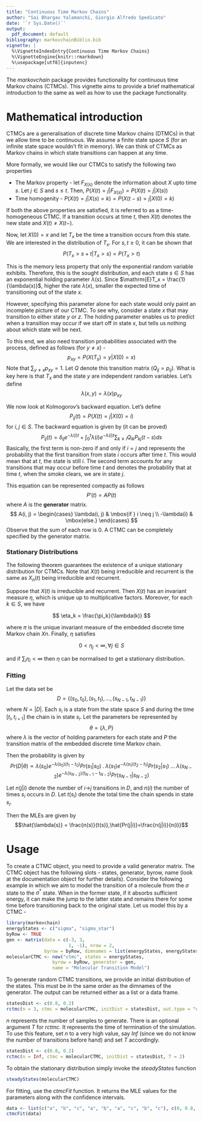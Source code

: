 ---
title: "Continuous Time Markov Chains"
author: "Sai Bhargav Yalamanchi, Giorgio Alfredo Spedicato"
date: '`r Sys.Date()`'
output:
  pdf_document: default
bibliography: markovchainBiblio.bib
vignette: |
  %\VignetteIndexEntry{Continuous Time Markov Chains} 
  %\VignetteEngine{knitr::rmarkdown}  
  %\usepackage[utf8]{inputenc}
---

The _markovchain_ package provides functionality for continuous time Markov chains (CTMCs). This vignette aims to provide a brief mathematical introduction to the same as well as how to use the package functionality. 

# Mathematical introduction
CTMCs are a generalisation of discrete time Markov chains (DTMCs) in that we allow time to be continuous. We assume a finite state space $S$ (for an infinite state space wouldn't fit in memory). We can think of CTMCs as Markov chains in which state transitions can happen at any time.

More formally, we would like our CTMCs to satisfy the following two properties

* The Markov property - let $F_{X(s)}$ denote the information about $X$ upto time $s$. Let $j \in S$ and $s \leq t$. Then, $P(X(t) = j|F_{X(s)}) = P(X(t) = j|X(s))$ 
* Time homogenity - $P(X(t) = j|X(s) = k) = P(X(t-s) = j|X(0) = k)$

If both the above properties are satisfied, it is referred to as a time-homogeneous CTMC. If a transition occurs at time $t$, then $X(t)$ denotes the new state and $X(t)\neq X(t-)$.

Now, let $X(0)=x$ and let $T_x$ be the time a transition occurs from this state. We are interested in the distribution of $T_x$. For $s,t \geq 0$, it can be shown that 
$$ P(T_x > s+t | T_x > s) = P(T_x > t)  $$

This is the memory less property that only the exponential random variable exhibits. Therefore, this is the sought distribution, and each state $s \in S$ has an exponential holding parameter $\lambda(s)$. Since $\mathrm{E}T_x = \frac{1}{\lambda(x)}$, higher the rate $\lambda(x)$, smaller the expected time of transitioning out of the state $x$.

However, specifying this parameter alone for each state would only paint an incomplete picture of our CTMC. To see why, consider a state $x$ that may transition to either state $y$ or $z$. The holding parameter enables us to predict when a transition may occur if we start off in state $x$, but tells us nothing about which state will be next. 

To this end, we also need transition probabilities associated with the process, defined as follows (for $y \neq x$) -
$$ p_{xy} = P(X(T_s) = y | X(0) = x) $$
Note that $\sum_{y \neq x} p_{xy} = 1$. Let $Q$ denote this transition matrix ($Q_{ij} = p_{ij}$).
What is key here is that $T_x$ and the state $y$ are independent random variables. Let's define 
$$ \lambda(x, y) = \lambda(x) p_{xy} $$

We now look at Kolmogorov's backward equation. Let's define
$$ P_{ij}(t) = P(X(t) = j | X(0) = i) $$
for $i, j \in S$. The backward equation is given by (it can be proved)
$$ P_{ij}(t) = \delta_{ij}e^{-\lambda(i)t} + \int_{0}^{t}\lambda(i)e^{-\lambda(i)t} \sum_{k \neq i} Q_{ik} P_{kj}(t-s) ds  $$
Basically, the first term is non-zero if and only if $i=j$ and represents the probability that the first transition from state $i$ occurs after time $t$. This would mean that at $t$, the state is still $i$. The second term accounts for any transitions that may occur before time $t$ and denotes the probability that at time $t$, when the smoke clears, we are in state $j$.

This equation can be represented compactly as follows
$$ P'(t) = AP(t) $$
where $A$ is the __generator__ matrix. 
$$ A(i, j) = \begin{cases} \lambda(i, j) & \mbox{if } i \neq j \\ -\lambda(i) & \mbox{else.} \end{cases} $$
Observe that the sum of each row is 0. A CTMC can be completely specified by the generator matrix. 

### Stationary Distributions
The following theorem guarantees the existence of a unique stationary distribution for CTMCs. Note that $X(t)$ being irreducible and recurrent is the same as $X_n(t)$ being irreducible and recurrent. 

Suppose that $X(t)$ is irreducible and recurrent. Then $X(t)$ has an invariant measure $\eta$, which is unique up to multiplicative factors. Moreover, for each $k \in S$, we have

$$ \eta_k = \frac{\pi_k}{\lambda(k)} $$

where $\pi$ is the unique invariant measure of the embedded discrete time Markov chain
$Xn$. Finally, $\eta$ satisfies

$$ 0 < \eta_j < \infty, \forall j \in S $$

and if $\sum_i \eta_i < \infty$ then $\eta$ can be normalised to get a stationary distribution.

### Fitting
Let the data set be $$D = \{(s_0, t_0), (s_1, t_1), ..., (s_{N-1}, t_{N-1})\}$$ where $N=|D|$. Each $s_i$ is a state from the state space $S$ and during the time $[t_i,t_{i+1}]$ the chain is in state $s_i$. Let the parameters be represented by 
$$\theta = \{\lambda, P\}$$ where $\lambda$ is the vector of holding parameters for each state and $P$ the transition matrix of the embedded discrete time Markov chain. 

Then the probability is given by
$$Pr(D | \theta) \propto \lambda(s_0)e^{-\lambda(s_0)(t_1-t_0)}Pr(s_1|s_0) \;.\; \lambda(s_1)e^{-\lambda(s_1)(t_2-t_1)}Pr(s_2|s_1)\; ... \;\lambda(s_{N-2})e^{-\lambda(s_{N-2})(t_{N-1}-t_{N-2})}Pr(s_{N-1}|s_{N-2})  $$

Let $n(j|i)$ denote the number of $i$->$j$ transitions in $D$, and $n(i)$ the number of times $s_i$ occurs in $D$. Let $t(s_i)$ denote the total time the chain spends in state $s_i$. 

Then the MLEs are given by
$$\hat{\lambda(s)} = \frac{n(s)}{t(s)},\hat{Pr(j|i)}=\frac{n(j|i)}{n(i)}$$

# Usage
To create a CTMC object, you need to provide a valid generator matrix. The CTMC object has the following slots - states, generator, byrow, name (look at the documentation object for further details). Consider the following example in which we aim to model the transition of a molecule from the $\sigma$ state to the $\sigma^*$ state. When in the former state, if it absorbs sufficient energy, it can make the jump to the latter state and remains there for some time before transitioning back to the original state. Let us model this by a CTMC -
```{r ctmcInit, echo = TRUE, message=FALSE, warning=FALSE}
library(markovchain)
energyStates <- c("sigma", "sigma_star")
byRow <- TRUE
gen <- matrix(data = c(-3, 3,
                       1, -1), nrow = 2,
              byrow = byRow, dimnames = list(energyStates, energyStates))
molecularCTMC <- new("ctmc", states = energyStates, 
                 byrow = byRow, generator = gen, 
                 name = "Molecular Transition Model")      
```

To generate random CTMC transitions, we provide an initial distribution of the states. This must be in the same order as the dimnames of the generator. The output can be returned either as a list or a data frame.
```{r ctmcRandom0, echo = TRUE, message=FALSE, warning=FALSE}
statesDist <- c(0.8, 0.2)
rctmc(n = 3, ctmc = molecularCTMC, initDist = statesDist, out.type = "df", include.T0 = FALSE)
```
$n$ represents the number of samples to generate. There is an optional argument $T$ for _rctmc_. It represents the time of termination of the simulation. To use this feature, set $n$ to a very high value, say _Inf_ (since we do not know the number of transitions before hand) and set $T$ accordingly.
```{r ctmcRandom1, echo = TRUE, message=FALSE, warning=FALSE}
statesDist <- c(0.8, 0.2)
rctmc(n = Inf, ctmc = molecularCTMC, initDist = statesDist, T = 2)
```

To obtain the stationary distribution simply invoke the _steadyStates_ function
```{r ctmcSteadyStates, echo = TRUE, message=FALSE, warning=FALSE}
steadyStates(molecularCTMC)
```

For fitting, use the _ctmcFit_ function. It returns the MLE values for the parameters along with the confidence intervals.
```{r ctmcFitting, echo = TRUE, message=FALSE, warning=FALSE}
data <- list(c("a", "b", "c", "a", "b", "a", "c", "b", "c"), c(0, 0.8, 2.1, 2.4, 4, 5, 5.9, 8.2, 9))
ctmcFit(data)
```
